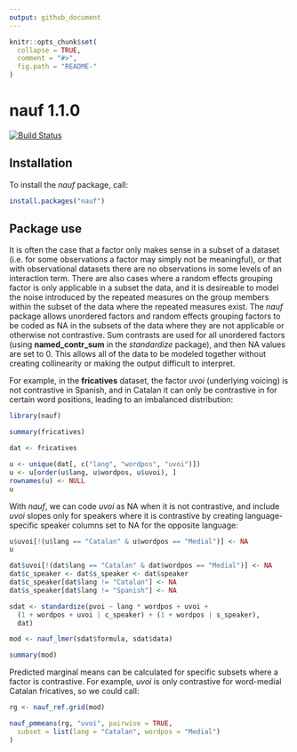 ```yaml
---
output: github_document
---
```


<!-- README.md is generated from README.Rmd. Please edit that file -->

```r
knitr::opts_chunk$set(
  collapse = TRUE,
  comment = "#>",
  fig.path = "README-"
)
```

# nauf 1.1.0

[![Build Status](https://travis-ci.org/CDEager/nauf.svg?branch=master)](https://travis-ci.org/CDEager/nauf)

## Installation

To install the *nauf* package, call:

```r
install.packages("nauf")
```

## Package use

It is often the case that a factor only makes sense in a subset of a dataset (i.e. for some observations a factor may simply not be meaningful), or that with observational datasets there are no observations in some levels of an interaction term.  There are also cases where a random effects grouping factor is only applicable in a subset the data, and it is desireable to model the noise introduced by the repeated measures on the group members within the subset of the data where the repeated measures exist.  The *nauf* package allows unordered factors and random effects grouping factors to be coded as NA in the subsets of the data where they are not applicable or otherwise not contrastive.  Sum contrasts are used for all unordered factors (using **named_contr_sum** in the *standardize* package), and then NA values are set to 0.  This allows all of the data to be modeled together without creating collinearity or making the output difficult to interpret.

For example, in the **fricatives** dataset, the factor *uvoi* (underlying voicing) is not contrastive in Spanish, and in Catalan it can only be contrastive in for certain word positions, leading to an imbalanced distribution:

```r
library(nauf)

summary(fricatives)

dat <- fricatives

u <- unique(dat[, c("lang", "wordpos", "uvoi")])
u <- u[order(u$lang, u$wordpos, u$uvoi), ]
rownames(u) <- NULL
u
```

With *nauf*, we can code *uvoi* as NA when it is not contrastive, and include *uvoi* slopes only for speakers where it is contrastive by creating language-specific speaker columns set to NA for the opposite language:

```r
u$uvoi[!(u$lang == "Catalan" & u$wordpos == "Medial")] <- NA
u

dat$uvoi[!(dat$lang == "Catalan" & dat$wordpos == "Medial")] <- NA
dat$c_speaker <- dat$s_speaker <- dat$speaker
dat$c_speaker[dat$lang != "Catalan"] <- NA
dat$s_speaker[dat$lang != "Spanish"] <- NA

sdat <- standardize(pvoi ~ lang * wordpos + uvoi +
  (1 + wordpos + uvoi | c_speaker) + (1 + wordpos | s_speaker),
  dat)

mod <- nauf_lmer(sdat$formula, sdat$data)

summary(mod)
```

Predicted marginal means can be calculated for specific subsets where a factor is contrastive.  For example, *uvoi* is only contrastive for word-medial Catalan fricatives, so we could call:

```r
rg <- nauf_ref.grid(mod)

nauf_pmmeans(rg, "uvoi", pairwise = TRUE,
  subset = list(lang = "Catalan", wordpos = "Medial")
)
```
